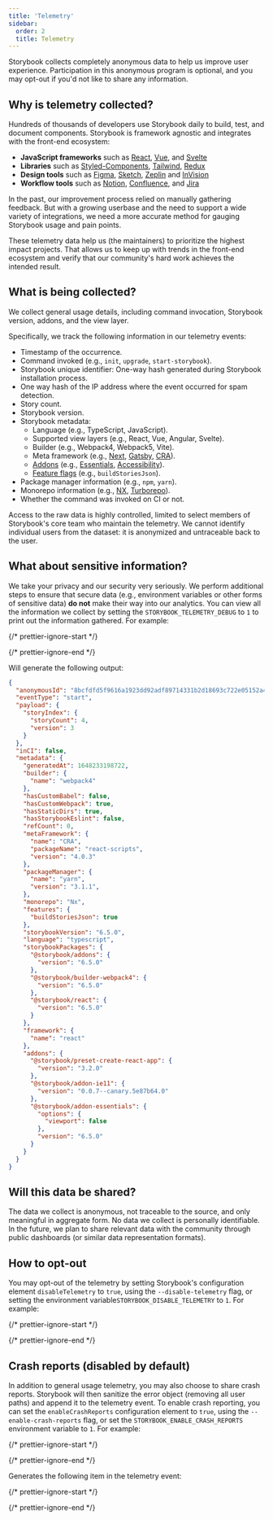 ```yaml
---
title: 'Telemetry'
sidebar:
  order: 2
  title: Telemetry
---
```


Storybook collects completely anonymous data to help us improve user experience. Participation in this anonymous program is optional, and you may opt-out if you'd not like to share any information.

## Why is telemetry collected?

Hundreds of thousands of developers use Storybook daily to build, test, and document components. Storybook is framework agnostic and integrates with the front-end ecosystem:

* **JavaScript frameworks** such as [React](https://reactjs.org/), [Vue](https://vuejs.org/), and [Svelte](https://svelte.dev/)
* **Libraries** such as [Styled-Components](https://styled-components.com/), [Tailwind](https://tailwindcss.com/), [Redux](https://redux.js.org/)
* **Design tools** such as [Figma](https://figma.com/), [Sketch](https://www.sketch.com/), [Zeplin](https://zeplin.io/) and [InVision](https://www.invisionapp.com/)
* **Workflow tools** such as [Notion](https://www.notion.so/product), [Confluence](https://www.atlassian.com/software/confluence), and [Jira](https://www.atlassian.com/software/jira)

In the past, our improvement process relied on manually gathering feedback. But with a growing userbase and the need to support a wide variety of integrations, we need a more accurate method for gauging Storybook usage and pain points.

These telemetry data help us (the maintainers) to prioritize the highest impact projects. That allows us to keep up with trends in the front-end ecosystem and verify that our community's hard work achieves the intended result.

## What is being collected?

We collect general usage details, including command invocation, Storybook version, addons, and the view layer.

Specifically, we track the following information in our telemetry events:

* Timestamp of the occurrence.
* Command invoked (e.g., `init`, `upgrade`, `start-storybook`).
* Storybook unique identifier: One-way hash generated during Storybook installation process.
* One way hash of the IP address where the event occurred for spam detection.
* Story count.
* Storybook version.
* Storybook metadata:
  * Language (e.g., TypeScript, JavaScript).
  * Supported view layers (e.g., React, Vue, Angular, Svelte).
  * Builder (e.g., Webpack4, Webpack5, Vite).
  * Meta framework (e.g., [Next](https://nextjs.org/), [Gatsby](https://www.gatsbyjs.com/), [CRA](https://create-react-app.dev/)).
  * [Addons](https://storybook.js.org/addons/) (e.g., [Essentials](../essentials/introduction.mdx), [Accessibility](https://storybook.js.org/addons/@storybook/addon-a11y/)).
  * [Feature flags](./overview.mdx#feature-flags) (e.g., `buildStoriesJson`).
* Package manager information (e.g., `npm`, `yarn`).
* Monorepo information (e.g., [NX](https://nx.dev/), [Turborepo](https://turborepo.org/)).
* Whether the command was invoked on CI or not.

Access to the raw data is highly controlled, limited to select members of Storybook's core team who maintain the telemetry. We cannot identify individual users from the dataset: it is anonymized and untraceable back to the user.

## What about sensitive information?

We take your privacy and our security very seriously. We perform additional steps to ensure that secure data (e.g., environment variables or other forms of sensitive data) **do not** make their way into our analytics. You can view all the information we collect by setting the `STORYBOOK_TELEMETRY_DEBUG` to `1` to print out the information gathered. For example:

{/* prettier-ignore-start */}

<CodeSnippets path="storybook-telemetry-preview-event.md" />

{/* prettier-ignore-end */}

Will generate the following output:

```json
{
  "anonymousId": "8bcfdfd5f9616a1923dd92adf89714331b2d18693c722e05152a47f8093392bb",
  "eventType": "start",
  "payload": {
    "storyIndex": {
      "storyCount": 4,
      "version": 3
    }
  },
  "inCI": false,
  "metadata": {
    "generatedAt": 1648233198722,
    "builder": {
      "name": "webpack4"
    },
    "hasCustomBabel": false,
    "hasCustomWebpack": true,
    "hasStaticDirs": true,
    "hasStorybookEslint": false,
    "refCount": 0,
    "metaFramework": {
      "name": "CRA",
      "packageName": "react-scripts",
      "version": "4.0.3"
    },
    "packageManager": {
      "name": "yarn",
      "version": "3.1.1",
    },
    "monorepo": "Nx",
    "features": {
      "buildStoriesJson": true
    },
    "storybookVersion": "6.5.0",
    "language": "typescript",
    "storybookPackages": {
      "@storybook/addons": {
        "version": "6.5.0"
      },
      "@storybook/builder-webpack4": {
        "version": "6.5.0"
      },
      "@storybook/react": {
        "version": "6.5.0"
      }
    },
    "framework": {
      "name": "react"
    },
    "addons": {
      "@storybook/preset-create-react-app": {
        "version": "3.2.0"
      },
      "@storybook/addon-ie11": {
        "version": "0.0.7--canary.5e87b64.0"
      },
      "@storybook/addon-essentials": {
        "options": {
          "viewport": false
        },
        "version": "6.5.0"
      }
    }
  }
}
```

## Will this data be shared?

The data we collect is anonymous, not traceable to the source, and only meaningful in aggregate form. No data we collect is personally identifiable.
In the future, we plan to share relevant data with the community through public dashboards (or similar data representation formats).

## How to opt-out

You may opt-out of the telemetry by setting Storybook's configuration element `disableTelemetry` to `true`, using the `--disable-telemetry` flag, or setting the environment variable`STORYBOOK_DISABLE_TELEMETRY` to `1`. For example:

{/* prettier-ignore-start */}

<CodeSnippets path="storybook-main-disable-telemetry.md" />

{/* prettier-ignore-end */}

## Crash reports (disabled by default)

In addition to general usage telemetry, you may also choose to share crash reports. Storybook will then sanitize the error object (removing all user paths) and append it to the telemetry event. To enable crash reporting, you can set the `enableCrashReports` configuration element to `true`, using the `--enable-crash-reports` flag, or set the `STORYBOOK_ENABLE_CRASH_REPORTS` environment variable to `1`. For example:

{/* prettier-ignore-start */}

<CodeSnippets path="storybook-telemetry-main-enable-crash-reports.md" />

{/* prettier-ignore-end */}

Generates the following item in the telemetry event:

{/* prettier-ignore-start */}

<CodeSnippets path="storybook-telemetry-crash-report-event.md" />

{/* prettier-ignore-end */}
